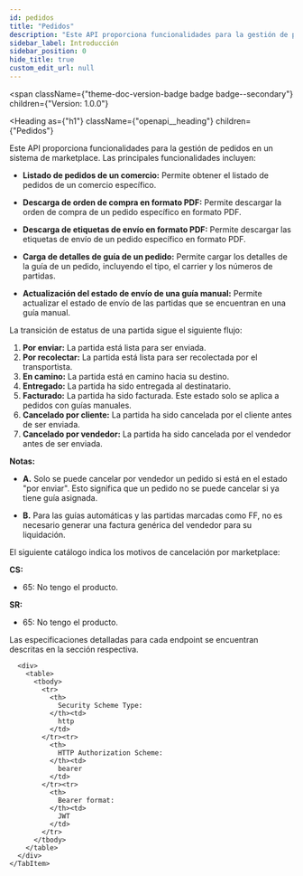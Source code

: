 ```yaml
---
id: pedidos
title: "Pedidos"
description: "Este API proporciona funcionalidades para la gestión de pedidos en un sistema de marketplace."
sidebar_label: Introducción
sidebar_position: 0
hide_title: true
custom_edit_url: null
---
```



<span
  className={"theme-doc-version-badge badge badge--secondary"}
  children={"Version: 1.0.0"}
>
</span>

<Heading
  as={"h1"}
  className={"openapi__heading"}
  children={"Pedidos"}
>
</Heading>



Este API proporciona funcionalidades para la gestión de pedidos en un sistema de marketplace. 
Las principales funcionalidades incluyen:

- **Listado de pedidos de un comercio:** Permite obtener el listado de pedidos de un comercio específico.

- **Descarga de orden de compra en formato PDF:** Permite descargar la orden de compra de un pedido específico en formato PDF.

- **Descarga de etiquetas de envío en formato PDF:** Permite descargar las etiquetas de envío de un pedido específico en formato PDF.

- **Carga de detalles de guía de un pedido:** Permite cargar los detalles de la guía de un pedido, incluyendo el tipo, el carrier y los números de partidas.

- **Actualización del estado de envío de una guía manual:** Permite actualizar el estado de envío de las partidas que se encuentran en una guía manual.

La transición de estatus de una partida sigue el siguiente flujo:

1. **Por enviar:** La partida está lista para ser enviada.
2. **Por recolectar:** La partida está lista para ser recolectada por el transportista.
3. **En camino:** La partida está en camino hacia su destino.
4. **Entregado:** La partida ha sido entregada al destinatario.
5. **Facturado:** La partida ha sido facturada. Este estado solo se aplica a pedidos con guías manuales.
6. **Cancelado por cliente:** La partida ha sido cancelada por el cliente antes de ser enviada.
7. **Cancelado por vendedor:** La partida ha sido cancelada por el vendedor antes de ser enviada.

**Notas:** 
- **A.** Solo se puede cancelar por vendedor un pedido si está en el estado "por enviar". Esto significa que un pedido no se puede cancelar si ya tiene guía asignada.

- **B.** Para las guías automáticas y las partidas marcadas como FF, no es necesario generar una factura genérica del vendedor para su liquidación.

El siguiente catálogo indica los motivos de cancelación por marketplace:

**CS:**
  - 65: No tengo el producto.

**SR:**
  - 65: No tengo el producto.

Las especificaciones detalladas para cada endpoint se encuentran descritas en la sección respectiva.


<div
  style={{"marginBottom":"2rem"}}
>
  <Heading
    id={"authentication"}
    as={"h2"}
    className={"openapi-tabs__heading"}
    children={"Authentication"}
  >
  </Heading><SchemaTabs
    className={"openapi-tabs__security-schemes"}
  >
    <TabItem
      label={"HTTP: Bearer Auth"}
      value={"bearerAuth"}
    >
      
      
      
      
      <div>
        <table>
          <tbody>
            <tr>
              <th>
                Security Scheme Type:
              </th><td>
                http
              </td>
            </tr><tr>
              <th>
                HTTP Authorization Scheme:
              </th><td>
                bearer
              </td>
            </tr><tr>
              <th>
                Bearer format:
              </th><td>
                JWT
              </td>
            </tr>
          </tbody>
        </table>
      </div>
    </TabItem>
  </SchemaTabs>
</div>
      
